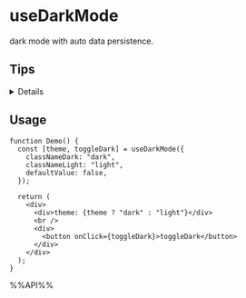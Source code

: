 
# useDarkMode

dark mode with auto data persistence.

## Tips

<Details summary="click to open">
For server-side rendered applications, since it's not possible to obtain the user's color preference on the server side, there might be a flicker during the first render. To avoid this issue, you can refer to the following steps.

1. add a script before your content.

```tsx
<script
  dangerouslySetInnerHTML={{
    // 增加一个自执行的函数
    __html: `
          (function () {
            function setDark(dark) {
              dark &&  document.documentElement.classList.add('dark');
            }
            let store;
            try {
              store = JSON.parse(localStorage.getItem('reactuses-color-scheme'));
            } catch (err) { }
            let dark;
            if(store === null){
              const darkQuery = window.matchMedia('(prefers-color-scheme: dark)');
              dark = darkQuery.matches;
            }else {
              dark = store;
            }
            setDark(dark)
          })();
      `,
  }}
></script>
```

2. To conveniently manage theme colors in a unified way, we recommend using context to store them.

```tsx
import { useDarkMode } from "@reactuses/core";
import React, { createContext, useContext } from "react";

type ThemeContext = { theme: boolean; toggleTheme: () => void };

const ThemeContext = createContext<ThemeContext | undefined>(undefined);

export function ThemeProvider({ children }: { children: React.ReactNode }) {
  const [dark, setDark] = useDarkMode({
    classNameDark: "dark",
    classNameLight: "light",
    defaultValue: false,
  });

  return (
    <ThemeContext.Provider value={{ theme: !!dark, toggleTheme: setDark }}>
      {children}
    </ThemeContext.Provider>
  );
}

export function useTheme() {
  const context = useContext(ThemeContext);
  if (context === undefined) {
    throw new Error("useTheme must be used within a ThemeProvider");
  }
  return context;
}
```

</Details>

## Usage

```tsx live
function Demo() {
  const [theme, toggleDark] = useDarkMode({
    classNameDark: "dark",
    classNameLight: "light",
    defaultValue: false,
  });

  return (
    <div>
      <div>theme: {theme ? "dark" : "light"}</div>
      <br />
      <div>
        <button onClick={toggleDark}>toggleDark</button>
      </div>
    </div>
  );
}

```

%%API%%
